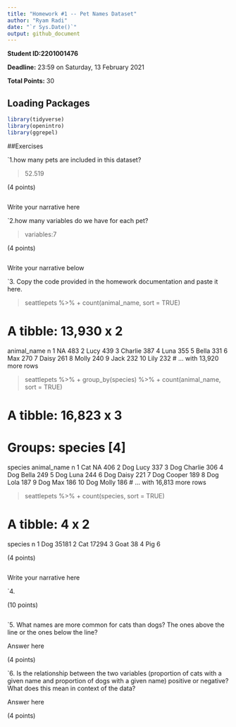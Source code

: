 ```yaml
---
title: "Homework #1 -- Pet Names Dataset"
author: "Ryam Radi"
date: "`r Sys.Date()`"
output: github_document
---
```


**Student ID:2201001476**

**Deadline:** 23:59 on Saturday, 13 February 2021

**Total Points:** 30


## Loading Packages

```r

library(tidyverse)
library(openintro)
library(ggrepel)
```


##Exercises

`1.how many pets are included in this dataset?

>52.519

(4 points)
```r

```
Write your narrative here



`2.how many variables do we have for each pet?

>variables:7

(4 points)

```r

```
Write your narrative below


`3. Copy the code provided in the homework documentation and paste it here. 

> seattlepets %>%
+     count(animal_name, sort = TRUE)

# A tibble: 13,930 x 2
   animal_name     n
   <chr>       <int>
 1 NA            483
 2 Lucy          439
 3 Charlie       387
 4 Luna          355
 5 Bella         331
 6 Max           270
 7 Daisy         261
 8 Molly         240
 9 Jack          232
10 Lily          232
# … with 13,920 more rows

> seattlepets %>%
+     group_by(species) %>%
+     count(animal_name, sort = TRUE)

# A tibble: 16,823 x 3
# Groups:   species [4]
   species animal_name     n
   <chr>   <chr>       <int>
 1 Cat     NA            406
 2 Dog     Lucy          337
 3 Dog     Charlie       306
 4 Dog     Bella         249
 5 Dog     Luna          244
 6 Dog     Daisy         221
 7 Dog     Cooper        189
 8 Dog     Lola          187
 9 Dog     Max           186
10 Dog     Molly         186
# … with 16,813 more rows

> seattlepets %>%
+     count(species, sort = TRUE)

# A tibble: 4 x 2
  species     n
  <chr>   <int>
1 Dog     35181
2 Cat     17294
3 Goat       38
4 Pig         6

(4 points)

```r

```
Write your narrative here



`4.

(10 points)

```r

```

`5.  What names are more common for cats than dogs? The ones above the line or the ones below the line?

Answer here

(4 points)

`6. Is the relationship between the two variables (proportion of cats with a given name and proportion of dogs with a given name) positive or negative? What does this mean in context of the data?

Answer here

(4 points)
